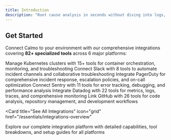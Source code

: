 ```yaml
---
title: Introduction
description: "Root cause analysis in seconds without diving into logs, dashboards, or tools.  Let Calmo do it for you."
---
```


## Get Started

Connect Calmo to your environment with our comprehensive integrations covering **82+ specialized tools** across 6 major platforms:

<CardGroup cols={2}>
  <Card
    title="Infrastructure"
    icon="server"
    href="/essentials/kubernetes"
  >
    Manage Kubernetes clusters with 15+ tools for container orchestration, monitoring, and troubleshooting
  </Card>
  <Card
    title="Communication"
    icon="slack"
    href="/essentials/slack"
  >
    Connect Slack with 8 tools to automate incident channels and collaborative troubleshooting
  </Card>
  <Card
    title="Incident Management"
    icon="bell"
    href="/essentials/pagerduty"
  >
    Integrate PagerDuty for comprehensive incident response, escalation policies, and on-call optimization
  </Card>
  <Card
    title="Error Monitoring"
    icon="bug"
    href="/essentials/sentry"
  >
    Connect Sentry with 11 tools for error tracking, debugging, and performance analysis
  </Card>
  <Card
    title="Observability"
    icon="chart-line"
    href="/essentials/datadog"
  >
    Integrate Datadog with 22 tools for metrics, logs, traces, and comprehensive monitoring
  </Card>
  <Card
    title="Development"
    icon="github"
    href="/essentials/github"
  >
    Link GitHub with 26 tools for code analysis, repository management, and development workflows
  </Card>
</CardGroup>

<Card
  title="See All Integrations"
  icon="grid"
  href="/essentials/integrations-overview"
>
  Explore our complete integration platform with detailed capabilities, tool breakdowns, and setup guides for all platforms
</Card>
